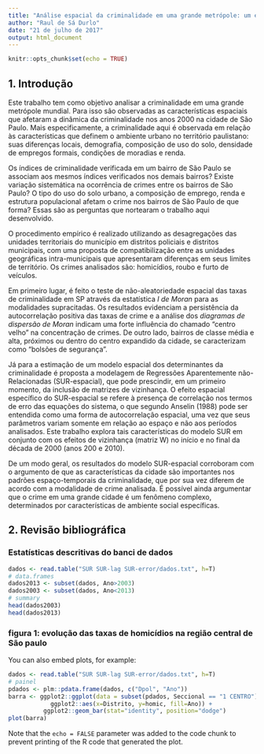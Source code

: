 ```yaml
---
title: "Análise espacial da criminalidade em uma grande metrópole: um estudo de caso para o município de São Paulo"
author: "Raul de Sá Durlo"
date: "21 de julho de 2017"
output: html_document
---
```


```r
knitr::opts_chunk$set(echo = TRUE)
```

## 1. Introdução

Este trabalho tem como objetivo analisar a criminalidade em uma grande metrópole mundial. Para isso são observadas as características espaciais que afetaram a dinâmica da criminalidade nos anos 2000 na cidade de São Paulo. Mais especificamente, a criminalidade aqui é observada em relação às características que definem o ambiente urbano no território paulistano: suas diferenças locais, demografia, composição de uso do solo, densidade de empregos formais, condições de moradias e renda.

Os índices de criminalidade verificada em um bairro de São Paulo se associam aos mesmos índices verificados nos demais bairros? Existe variação sistemática na ocorrência de crimes entre os bairros de São Paulo? O tipo do uso do solo urbano, a composição de emprego, renda e estrutura populacional afetam o crime nos bairros de São Paulo de que forma? Essas são as perguntas que nortearam o trabalho aqui desenvolvido.

O procedimento empírico é realizado utilizando as desagregações das unidades territoriais do município em distritos policiais e distritos municipais, com uma proposta de compatibilização entre as unidades geográficas intra-municipais que apresentaram diferenças em seus limites de território. Os crimes analisados são: homicídios, roubo e furto de veículos.

Em primeiro lugar, é feito o teste de não-aleatoriedade espacial das taxas de criminalidade em SP através da estatística	_I de Moran_ para as modalidades supracitadas. Os resultados evidenciam a persistência da autocorrelação positiva das taxas de crime e a análise dos _diagramas de dispersão de Moran_ indicam uma forte influência do chamado "centro velho" na concentração de crimes. De outro lado, bairros de classe média e alta, próximos ou dentro do centro expandido da cidade, se caracterizam como "bolsões de segurança". 
 
Já para a estimação de um modelo espacial dos determinantes da criminalidade é proposta a modelagem de Regressões Aparentemente não-Relacionadas (SUR-espacial), que pode prescindir, em um primeiro momento, da inclusão de matrizes de vizinhança. O efeito espacial específico do SUR-espacial se refere à presença de correlação nos termos de erro das equações do sistema, o que segundo Anselin (1988) pode ser entendida como uma forma de autocorrelação espacial, uma vez que seus parâmetros variam somente em relação ao espaço e não aos períodos analisados. Este trabalho explora tais características do modelo SUR em conjunto com os efeitos de vizinhança (matriz W) no início e no final da década de 2000 (anos 200 e 2010). 

De um modo geral, os resultados do modelo SUR-espacial corroboram com o argumento de que as características da cidade são importantes nos padrões espaço-temporais da criminalidade, que por sua vez diferem de acordo com a modalidade de crime analisada. É possível ainda argumentar que o crime em uma grande cidade é um fenômeno complexo, determinados por características de ambiente social específicas.

## 2. Revisão bibliográfica



### Estatísticas descritivas do banci de dados

```r
dados <- read.table("SUR SUR-lag SUR-error/dados.txt", h=T)
# data.frames
dados2013 <- subset(dados, Ano>2003)
dados2003 <- subset(dados, Ano<2013)
# summary
head(dados2003)
head(dados2013)
```

### figura 1: evolução das taxas de homicídios na região central de São paulo

You can also embed plots, for example:

```r
dados <- read.table("SUR SUR-lag SUR-error/dados.txt", h=T)
# painel
pdados <- plm::pdata.frame(dados, c("Dpol", "Ano"))
barra <- ggplot2::ggplot(data = subset(pdados, Seccional == "1 CENTRO"),
            ggplot2::aes(x=Distrito, y=homic, fill=Ano)) +
          ggplot2::geom_bar(stat="identity", position="dodge")
plot(barra)
```

Note that the `echo = FALSE` parameter was added to the code chunk to prevent printing of the R code that generated the plot.
